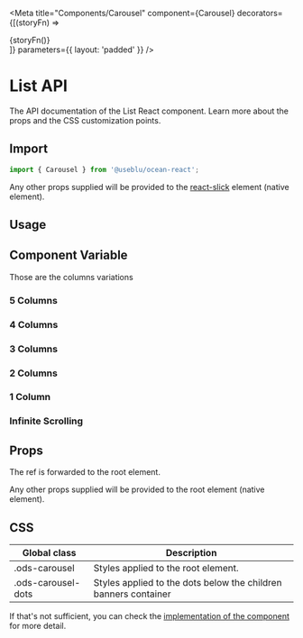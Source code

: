 

<Meta
  title="Components/Carousel"
  component={Carousel}
  decorators={[(storyFn) => <div className="show-grid">{storyFn()}</div>]}
  parameters={{ layout: 'padded' }}
/>

# List API

The API documentation of the List React component. Learn more about the props and the CSS customization points.

## Import

```javascript
import { Carousel } from '@useblu/ocean-react';
```

Any other props supplied will be provided to the [react-slick](https://react-slick.neostack.com/) element (native element).

## Usage

<Canvas withSource="open" withToolbar>
  <Story name="usage">
    <Carousel columns={2}>
      <BannerExample />
      <BannerExample />
      <BannerExample />
      <BannerExample />
      <BannerExample />
      <BannerExample />
      <BannerExample />
      <BannerExample />
      <BannerExample />
      <BannerExample />
    </Carousel>
  </Story>
</Canvas>

## Component Variable

Those are the columns variations

### 5 Columns

<Canvas withSource="open" withToolbar>
  <Story name="variables-column-5">
    <Carousel columns={5}>
      <BannerExample />
      <BannerExample />
      <BannerExample />
      <BannerExample />
      <BannerExample />
      <BannerExample />
      <BannerExample />
      <BannerExample />
      <BannerExample />
      <BannerExample />
    </Carousel>
  </Story>
</Canvas>

### 4 Columns

<Canvas withSource="open" withToolbar>
  <Story name="variables-column-4">
    <Carousel columns={4}>
      <BannerExample />
      <BannerExample />
      <BannerExample />
      <BannerExample />
      <BannerExample />
      <BannerExample />
      <BannerExample />
      <BannerExample />
      <BannerExample />
      <BannerExample />
    </Carousel>
  </Story>
</Canvas>

### 3 Columns

<Canvas withSource="open" withToolbar>
  <Story name="variables-column-3">
    <Carousel columns={3}>
      <BannerExample />
      <BannerExample />
      <BannerExample />
      <BannerExample />
      <BannerExample />
      <BannerExample />
      <BannerExample />
      <BannerExample />
      <BannerExample />
      <BannerExample />
    </Carousel>
  </Story>
</Canvas>

### 2 Columns

<Canvas withSource="open" withToolbar>
  <Story name="variables-column-2">
    <Carousel columns={2}>
      <BannerExample />
      <BannerExample />
      <BannerExample />
      <BannerExample />
      <BannerExample />
      <BannerExample />
      <BannerExample />
      <BannerExample />
      <BannerExample />
      <BannerExample />
    </Carousel>
  </Story>
</Canvas>

### 1 Column

<Canvas withSource="open" withToolbar>
  <Story name="variables-column-1">
    <Carousel columns={1}>
      <BannerExample />
      <BannerExample />
      <BannerExample />
      <BannerExample />
      <BannerExample />
      <BannerExample />
      <BannerExample />
      <BannerExample />
      <BannerExample />
      <BannerExample />
    </Carousel>
  </Story>
</Canvas>

### Infinite Scrolling

<Canvas withSource="open" withToolbar>
  <Story name="variables-infinite-scroll">
    <Carousel columns={4} infinite={true}>
      <BannerExample />
      <BannerExample />
      <BannerExample />
      <BannerExample />
      <BannerExample />
      <BannerExample />
      <BannerExample />
      <BannerExample />
      <BannerExample />
      <BannerExample />
    </Carousel>
  </Story>
</Canvas>

## Props

<ArgsTable of="." />

The ref is forwarded to the root element.

Any other props supplied will be provided to the root element (native element).

## CSS

| Global class       | Description                                                     |
| ------------------ | --------------------------------------------------------------- |
| .ods-carousel      | Styles applied to the root element.                             |
| .ods-carousel-dots | Styles applied to the dots below the children banners container |

If that's not sufficient, you can check the [implementation of the component](https://github.com/ocean-ds/ocean-web/blob/master/packages/ocean-react/src/Modal/Modal.tsx) for more detail.
